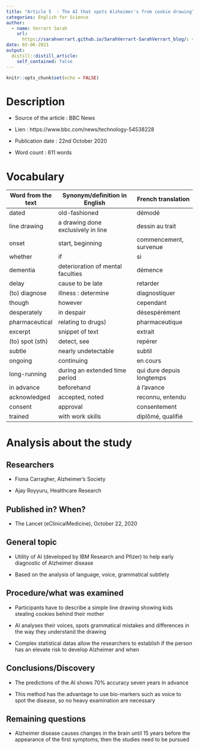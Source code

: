 ```yaml
---
title: "Article 5  : The AI that spots Alzheimer's from cookie drawing"
categories: English for Science
author:
  - name: Verrart Sarah
    url:
      https://sarahverrart.github.io/SarahVerrart-SarahVerrart_blog/: {}
date: 03-06-2021
output:
  distill::distill_article:
    self_contained: false
---
```


```r
knitr::opts_chunk$set(echo = FALSE)
```

# Description

  - Source of the article : BBC News 
  
  - Lien : https://www.bbc.com/news/technology-54538228
  
  - Publication date : 22nd October 2020
  
  - Word count : 611 words
  
# Vocabulary 
  
  | Word from the text | Synonym/definition in English      | French translation        |
|--------------------|------------------------------------|---------------------------|
| dated              | old-fashioned                      | démodé                    |
| line drawing       | a drawing done exclusively in line | dessin au trait           |
| onset              | start, beginning                   | commencement, survenue    |
| whether            | if                                 | si                        |
| dementia           | deterioration of mental faculties  | démence                   |
| delay              | cause to be late                   | retarder                  |
| (to) diagnose      | illness : determine                | diagnostiquer             |
| though             | however                            | cependant                 |
| desperately        | in despair                         | désespérément             |
| pharmaceutical     | relating to drugs)                 | pharmaceutique            |
| excerpt            | snippet of text                    | extrait                   |
| (to) spot (sth)    | detect, see                        | repérer                   |
| subtle             | nearly undetectable                | subtil                    |
| ongoing            | continuing                         | en cours                  |
| long-running       | during an extended time period     | qui dure depuis longtemps |
| in advance         | beforehand                         | à l'avance                |
| acknowledged       | accepted, noted                    | reconnu, entendu          |
| consent            | approval                           | consentement              |
| trained            | with work skills                   | diplômé, qualifié         |
  
# Analysis about the study

## Researchers

- Fiona Carragher, Alzheimer's Society

- Ajay Royyuru, Healthcare Research

## Published in? When?

- The Lancet (eClinicalMedicine), October 22, 2020

## General topic

 - Utility of AI (developed by IBM Research and Pfizer) to help early diagnostic of Alzheimer disease 
 
 - Based on the analysis of language, voice, grammatical subtlety

## Procedure/what was examined

- Participants have to describe a simple line drawing showing kids stealing cookies behind their mother 

- AI analyses their voices, spots grammatical mistakes and differences in the way they understand the drawing 

- Complex statistical datas allow the researchers to establish if the person has an elevate risk to develop Alzheimer and when 

## Conclusions/Discovery

- The predictions of the AI shows 70% accuracy seven years in advance 

- This method has the advantage to use bio-markers such as voice to spot the disease, so no heavy examination are necessary 

## Remaining questions

- Alzheimer disease causes changes in the brain until 15 years before the appearance of the first symptoms, then the studies need to be pursued
